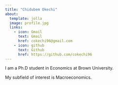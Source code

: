 ```yaml
---
title: "Chidubem Okechi"
about:
  template: jolla
  image: profile.jpg
  links:
    - icon: Gmail
      text: Gmail
      href: cokechi96@gmail.com
    - icon: github
      text: Github
      href: https://github.com/cokechi96
---
```


I am a Ph.D student in Economics at Brown University.

My subfield of interest is Macroeconomics.
